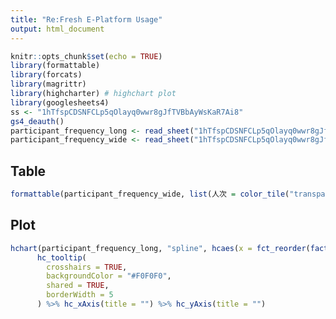 ```yaml
---
title: "Re:Fresh E-Platform Usage"
output: html_document
---
```


```r
knitr::opts_chunk$set(echo = TRUE)
library(formattable)
library(forcats)
library(magrittr)
library(highcharter) # highchart plot
library(googlesheets4)
ss <- "1hTfspCDSNFCLp5qOlayq0wwr8gJfTVBbAyWsKaR7Ai8"
gs4_deauth()
participant_frequency_long <- read_sheet("1hTfspCDSNFCLp5qOlayq0wwr8gJfTVBbAyWsKaR7Ai8", sheet = "participant_frequency_long")
participant_frequency_wide <- read_sheet("1hTfspCDSNFCLp5qOlayq0wwr8gJfTVBbAyWsKaR7Ai8", sheet = "participant_frequency_wide")
```

## Table

```r
formattable(participant_frequency_wide, list(人次 = color_tile("transparent", "pink"), 人數 = color_tile("transparent", "red")))
```

## Plot

```r
hchart(participant_frequency_long, "spline", hcaes(x = fct_reorder(factor(year.month), rowid), y = eventCount , group = eventName_r)) %>%
      hc_tooltip(
        crosshairs = TRUE,
        backgroundColor = "#F0F0F0",
        shared = TRUE, 
        borderWidth = 5
      ) %>% hc_xAxis(title = "") %>% hc_yAxis(title = "")
```
